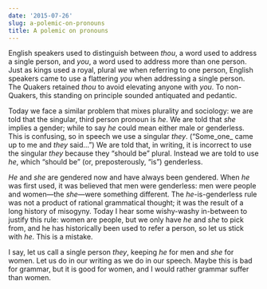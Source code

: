 ```yaml
---
date: '2015-07-26'
slug: a-polemic-on-pronouns
title: A polemic on pronouns
---
```


English speakers used to distinguish between _thou_, a word used to address a single person, and _you_, a word used to address more than one person. Just as kings used a royal, plural _we_ when referring to one person, English speakers came to use a flattering _you_ when addressing a single person. The Quakers retained _thou_ to avoid elevating anyone with _you_. To non-Quakers, this standing on principle sounded antiquated and pedantic.





Today we face a similar problem that mixes plurality and sociology: we are told that the singular, third person pronoun is _he_. We are told that _she_ implies a gender; while to say _he_ could mean either male or genderless. This is confusing, so in speech we use a singular _they_. (“Some_one_ came up to me and _they_ said...”) We are told that, in writing, it is incorrect to use the singular _they_ because they "should be" plural. Instead we are told to use _he_, which "should be" (or, preposterously, "is") genderless.





_He_ and _she_ are gendered now and have always been gendered. When _he_ was first used, it was believed that men were genderless: men were people and women—the _she_—were something different. The _he_-is-genderless rule was not a product of rational grammatical thought; it was the result of a long history of misogyny. Today I hear some wishy-washy in-between to justify this rule: women are people, but we only have _he_ and _she_ to pick from, and he has historically been used to refer a person, so let us stick with _he_. This is a mistake.





I say, let us call a single person _they_, keeping _he_ for men and _she_ for women. Let us do in our writing as we do in our speech. Maybe this is bad for grammar, but it is good for women, and I would rather grammar suffer than women.